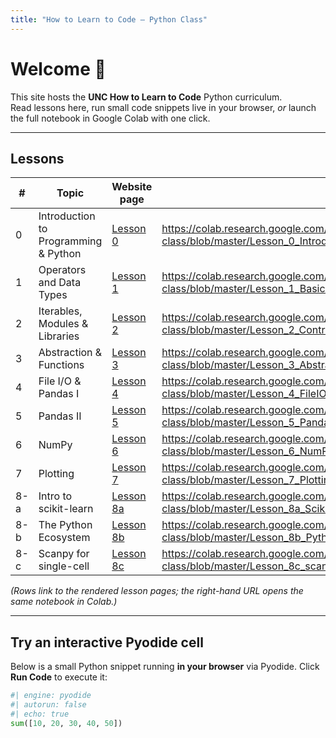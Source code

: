```yaml
---
title: "How to Learn to Code – Python Class"
---
```


# Welcome 👋

This site hosts the **UNC How to Learn to Code** Python curriculum.  
Read lessons here, run small code snippets live in your browser, *or* launch the full notebook in Google Colab with one click.

---

## Lessons

| # | Topic | Website page | Open in Colab |
|---|-------|--------------|---------------|
| 0 | Introduction to Programming & Python | [Lesson 0](Lesson_0_Introduction/Lesson_0_Student_Version.ipynb) | <https://colab.research.google.com/github/How-to-Learn-to-Code/python-class/blob/master/Lesson_0_Introduction/Lesson_0_Student_Version.ipynb> |
| 1 | Operators and Data Types | [Lesson 1](Lesson_1_Basics/Lesson_1_Student_Version.ipynb) | <https://colab.research.google.com/github/How-to-Learn-to-Code/python-class/blob/master/Lesson_1_Basics/Lesson_1_Student_Version.ipynb> |
| 2 | Iterables, Modules & Libraries | [Lesson 2](Lesson_2_Control_Structs/Lesson_2_Control_structs_student.ipynb) | <https://colab.research.google.com/github/How-to-Learn-to-Code/python-class/blob/master/Lesson_2_Control_Structs/Lesson_2_Control_structs_student.ipynb> |
| 3 | Abstraction & Functions | [Lesson 3](Lesson_3_Abstraction_Functions/functions_student.ipynb) | <https://colab.research.google.com/github/How-to-Learn-to-Code/python-class/blob/master/Lesson_3_Abstraction_Functions/functions_student.ipynb> |
| 4 | File I/O & Pandas I | [Lesson 4](Lesson_4_FileIO/Lesson_4_student.ipynb) | <https://colab.research.google.com/github/How-to-Learn-to-Code/python-class/blob/master/Lesson_4_FileIO/Lesson_4_student.ipynb> |
| 5 | Pandas II | [Lesson 5](Lesson_5_Pandas_DataFrame/Lesson5_pandas_DataFrame_Student.ipynb) | <https://colab.research.google.com/github/How-to-Learn-to-Code/python-class/blob/master/Lesson_5_Pandas_DataFrame/Lesson5_pandas_DataFrame_Student.ipynb> |
| 6 | NumPy | [Lesson 6](Lesson_6_NumPy/Lesson_6_NumPy_Student_Version.ipynb) | <https://colab.research.google.com/github/How-to-Learn-to-Code/python-class/blob/master/Lesson_6_NumPy/Lesson_6_NumPy_Student_Version.ipynb> |
| 7 | Plotting | [Lesson 7](Lesson_7_Plotting/plotting_student.ipynb) | <https://colab.research.google.com/github/How-to-Learn-to-Code/python-class/blob/master/Lesson_7_Plotting/plotting_student.ipynb> |
| 8-a | Intro to scikit-learn | [Lesson 8a](Lesson_8a_Scikit_Learn/scikit_learn_student.ipynb) | <https://colab.research.google.com/github/How-to-Learn-to-Code/python-class/blob/master/Lesson_8a_Scikit_Learn/scikit_learn_student.ipynb> |
| 8-b | The Python Ecosystem | [Lesson 8b](Lesson_8b_Python_Ecosystem/Lesson_8b_Python_Ecosystem_teacher.ipynb) | <https://colab.research.google.com/github/How-to-Learn-to-Code/python-class/blob/master/Lesson_8b_Python_Ecosystem/Lesson_8b_Python_Ecosystem_teacher.ipynb> |
| 8-c | Scanpy for single-cell | [Lesson 8c](Lesson_8c_scanpy/Lesson_8c_scanpy.ipynb) | <https://colab.research.google.com/github/How-to-Learn-to-Code/python-class/blob/master/Lesson_8c_scanpy/Lesson_8c_scanpy.ipynb> |

*(Rows link to the rendered lesson pages; the right-hand URL opens the same notebook in Colab.)*

---

## Try an interactive Pyodide cell

Below is a small Python snippet running **in your browser** via Pyodide. Click **Run Code** to execute it:

```python
#| engine: pyodide
#| autorun: false
#| echo: true
sum([10, 20, 30, 40, 50])
```

